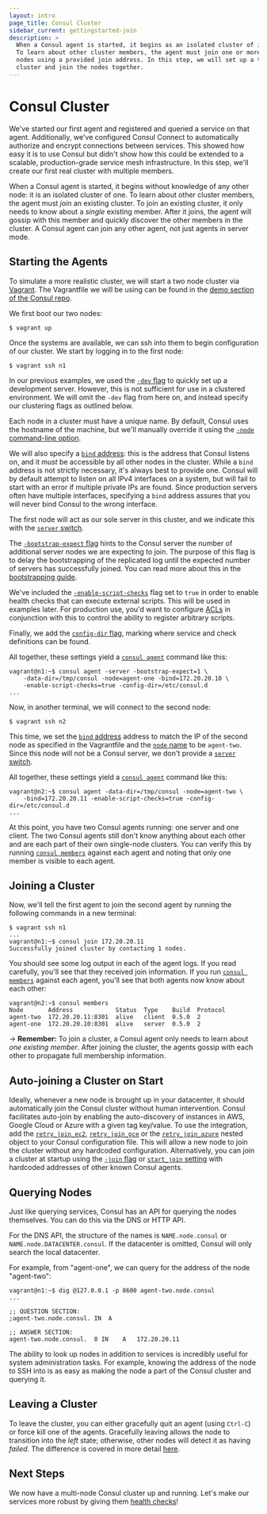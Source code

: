 ```yaml
---
layout: intro
page_title: Consul Cluster
sidebar_current: gettingstarted-join
description: >
  When a Consul agent is started, it begins as an isolated cluster of its own.
  To learn about other cluster members, the agent must join one or more other
  nodes using a provided join address. In this step, we will set up a two-node
  cluster and join the nodes together.
---
```


# Consul Cluster

We've started our first agent and registered and queried a service on that
agent. Additionally, we've configured Consul Connect to automatically authorize and encrypt connections between services. This showed how easy it is to use Consul but didn't show how this could be extended to a scalable, production-grade service mesh infrastructure.
In this step, we'll create our first real cluster with multiple members.

When a Consul agent is started, it begins without knowledge of any other node:
it is an isolated cluster of one. To learn about other cluster members, the
agent must _join_ an existing cluster. To join an existing cluster, it only
needs to know about a _single_ existing member. After it joins, the agent will
gossip with this member and quickly discover the other members in the cluster.
A Consul agent can join any other agent, not just agents in server mode.

## Starting the Agents

To simulate a more realistic cluster, we will start a two node cluster via
[Vagrant](https://www.vagrantup.com/). The Vagrantfile we will be using can
be found in the [demo section of the Consul repo](https://github.com/hashicorp/consul/tree/master/demo/vagrant-cluster).

We first boot our two nodes:

```text
$ vagrant up
```

Once the systems are available, we can ssh into them to begin configuration
of our cluster. We start by logging in to the first node:

```text
$ vagrant ssh n1
```

In our previous examples, we used the [`-dev`
flag](/docs/agent/options.html#_dev) to quickly set up a development server.
However, this is not sufficient for use in a clustered environment. We will
omit the `-dev` flag from here on, and instead specify our clustering flags as
outlined below.

Each node in a cluster must have a unique name. By default, Consul uses the
hostname of the machine, but we'll manually override it using the [`-node`
command-line option](/docs/agent/options.html#_node).

We will also specify a [`bind` address](/docs/agent/options.html#_bind):
this is the address that Consul listens on, and it _must_ be accessible by
all other nodes in the cluster. While a `bind` address is not strictly
necessary, it's always best to provide one. Consul will by default attempt to
listen on all IPv4 interfaces on a system, but will fail to start with an
error if multiple private IPs are found. Since production servers often
have multiple interfaces, specifying a `bind` address assures that you will
never bind Consul to the wrong interface.

The first node will act as our sole server in this cluster, and we indicate
this with the [`server` switch](/docs/agent/options.html#_server).

The [`-bootstrap-expect` flag](/docs/agent/options.html#_bootstrap_expect)
hints to the Consul server the number of additional server nodes we are
expecting to join. The purpose of this flag is to delay the bootstrapping of
the replicated log until the expected number of servers has successfully joined.
You can read more about this in the [bootstrapping
guide](/docs/guides/bootstrapping.html).

We've included the [`-enable-script-checks`](/docs/agent/options.html#_enable_script_checks)
flag set to `true` in order to enable health checks that can execute external scripts.
This will be used in examples later. For production use, you'd want to configure
[ACLs](/docs/guides/acl.html) in conjunction with this to control the ability to
register arbitrary scripts.

Finally, we add the [`config-dir` flag](/docs/agent/options.html#_config_dir),
marking where service and check definitions can be found.

All together, these settings yield a
[`consul agent`](/docs/commands/agent.html) command like this:

```text
vagrant@n1:~$ consul agent -server -bootstrap-expect=1 \
	-data-dir=/tmp/consul -node=agent-one -bind=172.20.20.10 \
	-enable-script-checks=true -config-dir=/etc/consul.d
...
```

Now, in another terminal, we will connect to the second node:

```text
$ vagrant ssh n2
```

This time, we set the [`bind` address](/docs/agent/options.html#_bind)
address to match the IP of the second node as specified in the Vagrantfile
and the [`node` name](/docs/agent/options.html#_node) to be `agent-two`.
Since this node will not be a Consul server, we don't provide a
[`server` switch](/docs/agent/options.html#_server).

All together, these settings yield a
[`consul agent`](/docs/commands/agent.html) command like this:

```text
vagrant@n2:~$ consul agent -data-dir=/tmp/consul -node=agent-two \
	-bind=172.20.20.11 -enable-script-checks=true -config-dir=/etc/consul.d
...
```

At this point, you have two Consul agents running: one server and one client.
The two Consul agents still don't know anything about each other and are each
part of their own single-node clusters. You can verify this by running
[`consul members`](/docs/commands/members.html) against each agent and noting
that only one member is visible to each agent.

## Joining a Cluster

Now, we'll tell the first agent to join the second agent by running
the following commands in a new terminal:

```text
$ vagrant ssh n1
...
vagrant@n1:~$ consul join 172.20.20.11
Successfully joined cluster by contacting 1 nodes.
```

You should see some log output in each of the agent logs. If you read
carefully, you'll see that they received join information. If you
run [`consul members`](/docs/commands/members.html) against each agent,
you'll see that both agents now know about each other:

```text
vagrant@n2:~$ consul members
Node       Address            Status  Type    Build  Protocol
agent-two  172.20.20.11:8301  alive   client  0.5.0  2
agent-one  172.20.20.10:8301  alive   server  0.5.0  2
```

-> **Remember:** To join a cluster, a Consul agent only needs to
learn about <em>one existing member</em>. After joining the cluster, the
agents gossip with each other to propagate full membership information.

## Auto-joining a Cluster on Start

Ideally, whenever a new node is brought up in your datacenter, it should automatically join the Consul cluster without human intervention. Consul facilitates auto-join by enabling the auto-discovery of instances in AWS, Google Cloud or Azure with a given tag key/value. To use the integration, add the [`retry_join_ec2`](/docs/agent/options.html?#retry_join_ec2), [`retry_join_gce`](/docs/agent/options.html?#retry_join_gce) or the [`retry_join_azure`](/docs/agent/options.html?#retry_join_azure) nested object to your Consul configuration file. This will allow a new node to join the cluster without any hardcoded configuration. Alternatively, you can join a cluster at startup using the [`-join` flag](/docs/agent/options.html#_join) or [`start_join` setting](/docs/agent/options.html#start_join) with hardcoded addresses of other known Consul agents.

## Querying Nodes

Just like querying services, Consul has an API for querying the
nodes themselves. You can do this via the DNS or HTTP API.

For the DNS API, the structure of the names is `NAME.node.consul` or
`NAME.node.DATACENTER.consul`. If the datacenter is omitted, Consul
will only search the local datacenter.

For example, from "agent-one", we can query for the address of the
node "agent-two":

```
vagrant@n1:~$ dig @127.0.0.1 -p 8600 agent-two.node.consul
...

;; QUESTION SECTION:
;agent-two.node.consul.	IN	A

;; ANSWER SECTION:
agent-two.node.consul.	0 IN	A	172.20.20.11
```

The ability to look up nodes in addition to services is incredibly
useful for system administration tasks. For example, knowing the address
of the node to SSH into is as easy as making the node a part of the
Consul cluster and querying it.

## Leaving a Cluster

To leave the cluster, you can either gracefully quit an agent (using
`Ctrl-C`) or force kill one of the agents. Gracefully leaving allows
the node to transition into the _left_ state; otherwise, other nodes
will detect it as having _failed_. The difference is covered
in more detail [here](/intro/getting-started/agent.html#stopping).

## Next Steps

We now have a multi-node Consul cluster up and running. Let's make
our services more robust by giving them [health checks](checks.html)!
